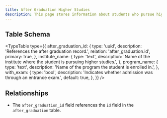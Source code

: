 ```yaml
---
title: After Graduation Higher Studies
description: This page stores information about students who pursue higher studies after graduation, including the institute and program details.
---
```


## Table Schema

<TypeTable
  type={{
    after_graduation_id: {
      type: 'uuid',
      description: 'References the after graduation record.',
      relation: 'after_graduation.id',
      primary: true,
    },
    institute_name: {
      type: 'text',
      description: 'Name of the institute where the student is pursuing higher studies.',
    },
    program_name: {
      type: 'text',
      description: 'Name of the program the student is enrolled in.',
    },
    with_exam: {
      type: 'bool',
      description: 'Indicates whether admission was through an entrance exam.',
      default: true,
    },
  }}
/>

## Relationships

- The `after_graduation_id` field references the `id` field in the `after_graduation` table.

<Cards>
  <Card title="Go to After Graduation Table" href="./after_graduation" />
</Cards>
